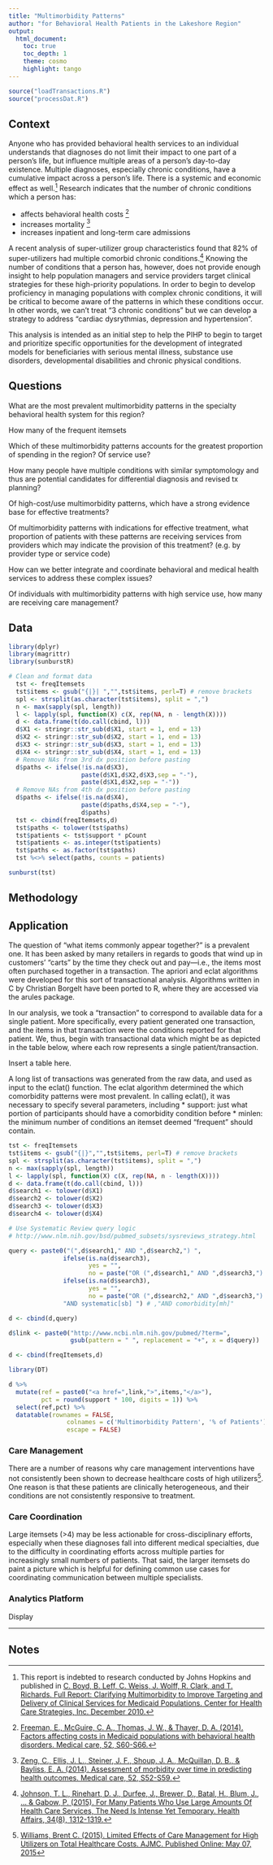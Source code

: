 ```yaml
---
title: "Multimorbidity Patterns"
author: "for Behavioral Health Patients in the Lakeshore Region"
output:
  html_document: 
    toc: true
    toc_depth: 1
    theme: cosmo 
    highlight: tango
---
```


```r
source("loadTransactions.R")
source("processDat.R")
```


## Context

Anyone who has provided behavioral health services to an individual understands that diagnoses do not limit their impact to one part of a person's life, but influence multiple areas of a person's day-to-day existence.  Multiple diagnoses, especially chronic conditions, have a cumulative impact across a person's life.  There is a systemic and economic effect as well.[^1]  Research indicates that the number of chronic conditions which a person has: 

* affects behavioral health costs [^2]
* increases mortality [^3]
* increases inpatient and long-term care admissions 

A recent analysis of super-utilizer group characteristics found that 82% of super-utilizers had multiple comorbid chronic conditions.[^4] Knowing the number of conditions that a person has, however, does not provide enough insight to help population managers and service providers target clinical strategies for these high-priority populations.  In order to begin to develop proficiency in managing populations with complex chronic conditions, it will be critical to become aware of the patterns in which these conditions occur.  In other words, we can't treat "3 chronic conditions" but we can develop a strategy to address "cardiac dysrythmias, depression and hypertension".

This analysis is intended as an initial step to help the PIHP to begin to target and prioritize specific opportunities for the development of integrated models for beneficiaries with serious mental illness, substance use disorders, developmental disabilities and chronic physical conditions.

## Questions

What are the most prevalent multimorbidity patterns in the specialty behavioral health system for this region?  

How many of the frequent itemsets 

Which of these multimorbidity patterns accounts for the greatest proportion of spending in the region?  Of service use?

How many people have multiple conditions with similar symptomology and thus are potential candidates for differential diagnosis and revised tx planning?

Of high-cost/use multimorbidity patterns, which have a strong evidence base for effective treatments?

Of multimorbidity patterns with indications for effective treatment, what proportion of patients with these patterns are receiving services from providers which may indicate the provision of this treatment? (e.g. by provider type or service code)

How can we better integrate and coordinate behavioral and medical health services to address these complex issues?

Of individuals with multimorbidity patterns with high service use, how many are receiving care management?



## Data
```r
library(dplyr)
library(magrittr)
library(sunburstR)

# Clean and format data
  tst <- freqItemsets
  tst$items <- gsub("{|}| ","",tst$items, perl=T) # remove brackets
  spl <- strsplit(as.character(tst$items), split = ",")
  n <- max(sapply(spl, length))
  l <- lapply(spl, function(X) c(X, rep(NA, n - length(X))))
  d <- data.frame(t(do.call(cbind, l)))
  d$X1 <- stringr::str_sub(d$X1, start = 1, end = 13)
  d$X2 <- stringr::str_sub(d$X2, start = 1, end = 13)
  d$X3 <- stringr::str_sub(d$X3, start = 1, end = 13)
  d$X4 <- stringr::str_sub(d$X4, start = 1, end = 13)
  # Remove NAs from 3rd dx position before pasting
  d$paths <- ifelse(!is.na(d$X3), 
                    paste(d$X1,d$X2,d$X3,sep = "-"), 
                    paste(d$X1,d$X2,sep = "-"))
  # Remove NAs from 4th dx position before pasting
  d$paths <- ifelse(!is.na(d$X4), 
                    paste(d$paths,d$X4,sep = "-"), 
                    d$paths)
  tst <- cbind(freqItemsets,d)
  tst$paths <- tolower(tst$paths)
  tst$patients <- tst$support * pCount
  tst$patients <- as.integer(tst$patients)
  tst$paths <- as.factor(tst$paths)
  tst %<>% select(paths, counts = patients)

sunburst(tst)

```

## Methodology

## Application
The question of "what items commonly appear together?" is a prevalent one.  It has been asked by many retailers in regards to goods that wind up in customers' "carts" by the time they check out and pay---i.e., the items most often purchased together in a transaction.  The apriori and eclat algorithms were developed for this sort of transactional analysis.  Algorithms written in C by Christian Borgelt have been ported to R, where they are accessed via the arules package.\footnote{The arules package Version 1.1-6 is authored by Michael Hahsler, Christian Buchta, Bettina Gruen, Kurt Hornik, and Christian Borgelt.  Information about this package is available at the url
http://r-forge.r-project.org/projects/arules/
The package is available for download and inclusion in one's R installation from various CRAN mirror sites.}

In our analysis, we took a "transaction" to correspond to available data for a single patient.  More specifically, every patient generated one transaction, and the items in that transaction were the conditions reported for that patient.  We, thus, begin with transactional data which might be as depicted in the table below, where each row represents a single patient/transaction.

Insert a table here.

A long list of transactions was generated from the raw data, and used as input to the eclat() function.  The eclat algorithm determined the which comorbidity patterns were most prevalent.  In calling eclat(), it was necessary to specify several parameters, including
 * support: just what portion of participants
   should have a comorbidity condition before
 * minlen: the minimum number of conditions an
   itemset deemed "frequent" should contain.


```r
tst <- freqItemsets
tst$items <- gsub("{|}","",tst$items, perl=T) # remove brackets
spl <- strsplit(as.character(tst$items), split = ",")
n <- max(sapply(spl, length))
l <- lapply(spl, function(X) c(X, rep(NA, n - length(X))))
d <- data.frame(t(do.call(cbind, l)))
d$search1 <- tolower(d$X1)
d$search2 <- tolower(d$X2)
d$search3 <- tolower(d$X3)
d$search4 <- tolower(d$X4)

# Use Systematic Review query logic
# http://www.nlm.nih.gov/bsd/pubmed_subsets/sysreviews_strategy.html

query <- paste0("(",d$search1," AND ",d$search2,") ",
               ifelse(is.na(d$search3),
                      yes = "",
                      no = paste("OR (",d$search1," AND ",d$search3,") ")),
               ifelse(is.na(d$search3),
                      yes = "",
                      no = paste("OR (",d$search2," AND ",d$search3,") ")),
               "AND systematic[sb] ") # ,"AND comorbidity[mh]"

d <- cbind(d,query)

d$link <- paste0("http://www.ncbi.nlm.nih.gov/pubmed/?term=",
                 gsub(pattern = " ", replacement = "+", x = d$query))

d <- cbind(freqItemsets,d)

library(DT)

d %>% 
  mutate(ref = paste0("<a href=",link,">",items,"</a>"),
         pct = round(support * 100, digits = 1)) %>%
  select(ref,pct) %>%
  datatable(rownames = FALSE,
                colnames = c('Multimorbidity Pattern', '% of Patients'),
                escape = FALSE)
```


### Care Management
There are a number of reasons why care management interventions have not consistently been shown to decrease healthcare costs of high utilizers[^5]. One reason is that these patients are clinically heterogeneous, and their conditions are not consistently responsive to treatment. 

### Care Coordination
Large itemsets (>4) may be less actionable for cross-disciplinary efforts, especially when these diagnoses fall into different medical specialties, due to the difficulty in coordinating efforts across multiple parties for increasingly small numbers of patients.  That said, the larger itemsets do paint a picture which is helpful for defining common use cases for coordinating communication between multiple specialists.

### Analytics Platform
Display


---
## Notes
[^1]: This report is indebted to research conducted by Johns Hopkins and published in [C. Boyd, B. Leff, C. Weiss, J. Wolff, R. Clark, and T. Richards. Full Report: Clarifying Multimorbidity to Improve Targeting and Delivery of Clinical Services for Medicaid Populations. Center for Health Care Strategies, Inc. December 2010.](http://www.chcs.org/media/Clarifying_Multimorbidity_for_Medicaid_report-FINAL.pdf)
[^2]: [Freeman, E., McGuire, C. A., Thomas, J. W., & Thayer, D. A. (2014). Factors affecting costs in Medicaid populations with behavioral health disorders. Medical care, 52, S60-S66.](http://journals.lww.com/lww-medicalcare/Fulltext/2014/03001/Factors_Affecting_Costs_in_Medicaid_Populations.12.aspx)
[^3]: [Zeng, C., Ellis, J. L., Steiner, J. F., Shoup, J. A., McQuillan, D. B., & Bayliss, E. A. (2014). Assessment of morbidity over time in predicting health outcomes. Medical care, 52, S52-S59.](http://journals.lww.com/lww-medicalcare/Fulltext/2014/03001/Assessment_of_Morbidity_Over_Time_in_Predicting.11.aspx)
[^4]: [Johnson, T. L., Rinehart, D. J., Durfee, J., Brewer, D., Batal, H., Blum, J., ... & Gabow, P. (2015). For Many Patients Who Use Large Amounts Of Health Care Services, The Need Is Intense Yet Temporary. Health Affairs, 34(8), 1312-1319.](http://content.healthaffairs.org/content/34/8/1312.full)
[^5]: [Williams, Brent C. (2015). Limited Effects of Care Management for High Utilizers on Total Healthcare Costs. AJMC. Published Online: May 07, 2015](http://www.ajmc.com/journals/issue/2015/2015-vol21-n4/limited-effects-of-care-management-for-high-utilizers-on-total-healthcare-costs)
